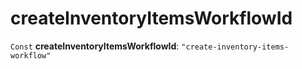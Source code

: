 
# createInventoryItemsWorkflowId

 `Const` **createInventoryItemsWorkflowId**: `"create-inventory-items-workflow"`
